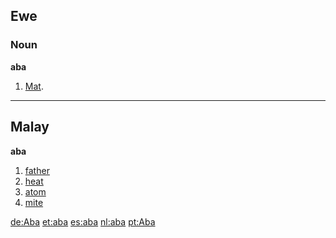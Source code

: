 ==Ewe==
===Noun===
'''aba'''

#[[Mat]].
----
==Malay==
'''aba'''

# [[father]]
# [[heat]]
# [[atom]]
# [[mite]]

[[de:Aba]]
[[et:aba]]
[[es:aba]]
[[nl:aba]]
[[pt:Aba]]